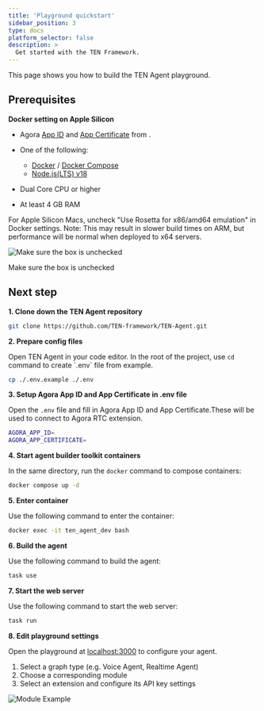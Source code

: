 ```yaml
---
title: 'Playground quickstart'
sidebar_position: 3
type: docs
platform_selector: false
description: >
  Get started with the TEN Framework.
---
```


This page shows you how to build the TEN Agent playground.

## Prerequisites

**Docker setting on Apple Silicon**

- Agora [App ID](https://docs.agora.io/en/video-calling/get-started/manage-agora-account?platform=web#create-an-agora-project) and [App Certificate](https://docs.agora.io/en/video-calling/get-started/manage-agora-account?platform=web#create-an-agora-project) from <Vg k="CONSOLE" />.

- One of the following:
  - [Docker](https://www.docker.com/) / [Docker Compose](https://docs.docker.com/compose/)
  - [Node.js(LTS) v18](https://nodejs.org/en)

- Dual Core CPU or higher
- At least 4 GB RAM

For Apple Silicon Macs, uncheck "Use Rosetta for x86/amd64 emulation" in Docker settings. Note: This may result in slower build times on ARM, but performance will be normal when deployed to x64 servers.


![Make sure the box is unchecked](/images/ten-agent/docker_setting.gif?raw=true)

<div style={{ textAlign: 'center', fontSize: '0.9em' }}>

Make sure the box is unchecked

</div>

## Next step

**1. Clone down the TEN Agent repository**

```sh title="Terminal"
git clone https://github.com/TEN-framework/TEN-Agent.git
```

**2. Prepare config files**

Open TEN Agent in your code editor. In the root of the project, use `cd` command to create \`.env\` file from example.

```sh title="Terminal"
cp ./.env.example ./.env
```

**3. Setup Agora App ID and App Certificate in .env file**

Open the `.env` file and fill in Agora App ID and App Certificate.These will be used to connect to Agora RTC extension.

```bash title=".env"
AGORA_APP_ID=
AGORA_APP_CERTIFICATE=
```

**4. Start agent builder toolkit containers**

In the same directory, run the `docker` command to compose containers:

```bash title="Terminal"
docker compose up -d
```

**5. Enter container**

Use the following command to enter the container:

```bash title="Bash"
docker exec -it ten_agent_dev bash
```

**6. Build the agent**

Use the following command to build the agent:

```bash title="Bash"
task use
```

**7. Start the web server**

Use the following command to start the web server:

```bash title="Bash"
task run
```

**8. Edit playground settings**

Open the playground at [localhost:3000](http://localhost:3000) to configure your agent.

1.  Select a graph type (e.g. Voice Agent, Realtime Agent)
2.  Choose a corresponding module
3.  Select an extension and configure its API key settings

![Module Example](/images/ten-agent/module-example.gif?raw=true)